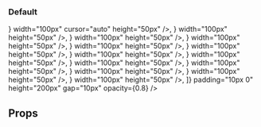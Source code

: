 
<Meta title="Molecule|Sidebar" component={Sidebar} />

### Default

<Preview>
  <Story name="Default">
    <Sidebar
      bgColor="#ffea00"
      icons={[
        <Icon
          color="#ff1493"
          icon={<FaGithubAlt />}
          width="100px"
          cursor="auto"
          height="50px"
        />,
        <Icon
          color="#ff1493"
          icon={<FaGithubAlt />}
          width="100px"
          height="50px"
        />,
        <Icon
          color="#ff1493"
          icon={<FaGithubAlt />}
          width="100px"
          height="50px"
        />,
        <Icon
          color="#ff1493"
          icon={<FaGithubAlt />}
          width="100px"
          height="50px"
        />,
        <Icon
          color="#ff1493"
          icon={<FaGithubAlt />}
          width="100px"
          height="50px"
        />,
        <Icon
          color="#ff1493"
          icon={<FaGithubAlt />}
          width="100px"
          height="50px"
        />,
        <Icon
          color="#ff1493"
          icon={<FaGithubAlt />}
          width="100px"
          height="50px"
        />,
        <Icon
          color="#ff1493"
          icon={<FaGithubAlt />}
          width="100px"
          height="50px"
        />,
        <Icon
          color="#ff1493"
          icon={<FaGithubAlt />}
          width="100px"
          height="50px"
        />,
        <Icon
          color="#ff1493"
          icon={<FaGithubAlt />}
          width="100px"
          height="50px"
        />,
        <Icon
          color="#ff1493"
          icon={<FaGithubAlt />}
          width="100px"
          height="50px"
        />,
        <Icon
          color="#ff1493"
          icon={<FaGithubAlt />}
          width="100px"
          height="50px"
        />,
        <Icon
          color="#ff1493"
          icon={<FaGithubAlt />}
          width="100px"
          height="50px"
        />,
      ]}
      padding="10px 0"
      height="200px"
      gap="10px"
      opacity={0.8}
    />
  </Story>
</Preview>

## Props

<Props of={Sidebar} />